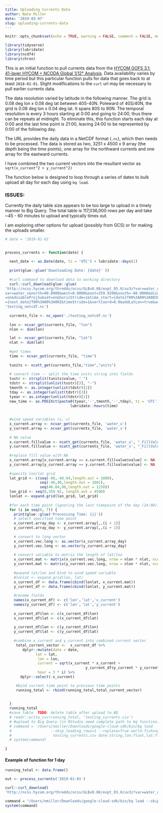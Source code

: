 ```yaml
---
title: Uploading Currents Data
author: Nate Miller
date: '2019-03-07'
slug: uploading-currents-data
---
```



```r
knitr::opts_chunk$set(echo = TRUE, warning = FALSE, comment = FALSE, message = FALSE)
```


```r
library(tidyverse)
library(lubridate)
library(ncdf4)
library(chron)
```

This is an initial function to pull currents data from the [HYCOM GOFS 3.1: 41-layer HYCOM + NCODA Global 1/12° Analysis](https://www.hycom.org/data/glbv0pt08/expt-93pt0). Data availability varies
by time period but this particular function pulls for data that goes back to at least `2018-01-01`.
Slight modifications to the `curl` url may be necessary to pull earlier currents data.  

The data resolution varied by latitude in the following manner. The grid is 0.08 deg lon x 0.08 deg lat 
between 40S-40N. Poleward of 40S/40N, the grid is 0.08 deg lon x 0.04 deg lat. It spans 80S to 90N.
The temporal resolution is every 3 hours starting at 0:00 and going to 24:00, thus
there can be repeats at midnight. To eliminate this, this function starts each day at 0:00 and the last 
time point is 21:00, leaving 24:00 to be represented by 0:00 of the following day.  

The URL provides the daily data in a NetCDF format (`.nc`), which then needs to be processed.
The data is stored as two, 3251 x 4500 x 9 array (the depth being the time points),
one array for the northward currents and one array for the eastward currents.

I have combined the two current vectors into the resultant vector as
`sqrt(x_current^2 + y_current^2)`

The function below is designed to loop through a series of dates to bulk upload all day for each day
using `bq load`. 

### ISSUES:

Currently the daily table size appears to be too large to upload in a timely manner 
to Big Query. The total table is 117,036,000 rows per day and take ~45 - 60 minutes
to upload and typically times out.   

I am exploring other options for upload (possibly from GCS) or for making the uploads
smaller.

```r
# date = '2019-01-01'

 
process_currents <- function(date) {
  
  next_date <- as.Date(date, tz = 'UTC') + lubridate::days(1)
  
  print(glue::glue('Downloading Date: {date}' ))
  
  #curl command to download data to working directory
  curl::curl_download(glue::glue(
'http://ncss.hycom.org/thredds/ncss/GLBv0.08/expt_93.0/uv3z?var=water_u&
var=water_v&north=90.0000&west=0.0000&east=359.9200&south=-80.0000&disableLLSubset
=on&disableProjSubset=on&horizStride=1&time_start={date}T00%3A00%3A00Z&time_end
={next_date}T00%3A00%3A00Z&timeStride=1&vertCoord=0.0&addLatLon=true&accept=netcdf'),
'testing_netcdf.nc')
  
  currents_file <- nc_open('./testing_netcdf.nc')
  
  lon <- ncvar_get(currents_file, "lon")
  nlon <- dim(lon)

  lat <- ncvar_get(currents_file, "lat")
  nlat <- dim(lat)
  
  #get times
  time <- ncvar_get(currents_file, "time")
  
  tunits <- ncatt_get(currents_file,"time","units")
  
  # convert time -- split the time units string into fields
  tustr <- strsplit(tunits$value, " ")
  tdstr <- strsplit(unlist(tustr)[3], "-")
  tmonth <- as.integer(unlist(tdstr)[2])
  tday <- as.integer(unlist(tdstr)[3])
  tyear <- as.integer(unlist(tdstr)[1])
  new_time <- as.POSIXct(paste0(tyear,'-',tmonth,'-',tday), tz = 'UTC') + 
                              lubridate::hours(time)
  
  
  #wind speed variables (u, v)
  x_current.array <- ncvar_get(currents_file, 'water_u')
  y_current.array <- ncvar_get(currents_file, 'water_v')
  
  # NA value
  x.current.fillvalue <- ncatt_get(currents_file, 'water_u', "_FillValue")
  y.current.fillvalue <- ncatt_get(currents_file, 'water_v', "_FillValue")
  
  #replace fill value with NA
  x_current.array[x_current.array == x.current.fillvalue$value] <- NA
  y_current.array[y_current.array == y.current.fillvalue$value] <- NA
  
  #specify lon/lat grid
  lat_grid <- c(seq(-80,-40.04,length.out = 1000), 
                seq(-40,40,length.out = 1001), 
                seq(40.04,90,length.out = 1250))
  lon_grid <- seq(0,359.92, length.out = 4500)
  lonlat <- expand.grid(lon_grid, lat_grid)
  
  #for each time point (ignoring the last timepoint of the day (24:00))
  for (i in seq(0, 7)) {
    print(glue::glue('Processing Time: {i}'))
    # select specified time point
    x_current.array_day <- x_current.array[,,(i + 1)]
    y_current.array_day <- y_current.array[,,(i + 1)]
    
    # convert to long vector
    x_current.vec.long <- as.vector(x_current.array_day)
    y_current.vec.long <- as.vector(y_current.array_day)
    
    # convert variable to matrix the length of lat/lon
    x_current.mat <- matrix(x_current.vec.long, nrow = nlon * nlat, ncol = 1)
    y_current.mat <- matrix(y_current.vec.long, nrow = nlon * nlat, ncol = 1)
    
    #expand lat/lon and bind to wind speed variable
    #lonlat <- expand.grid(lon, lat)
    x_current_df <- data.frame(cbind(lonlat, x_current.mat))
    y_current_df <- data.frame(cbind(lonlat, y_current.mat))
    
    #rename fields
    names(x_current_df) <- c('lon','lat','x_current')
    names(y_current_df) <- c('lon','lat','y_current')
    
    x_current_df$lon <- c(x_current_df$lon)
    x_current_df$lat <- c(x_current_df$lat)
    
    y_current_df$lon <- c(y_current_df$lon)
    y_current_df$lat <- c(y_current_df$lat)
    
    #combine x_current and y_current into combined current vector
     total_current_vector <-  x_current_df %>%
        dplyr::mutate(date = date,
              lat = lat,
               lon = lon, 
               current = sqrt(x_current * x_current +
                                     y_current_df$y_current * y_current_df$y_current),
               hour = 3 * i) %>%
       dplyr::select(-x_current)

     #bind current time point to previous time points
     running_total <- rbind(running_total,total_current_vector)
     
   
  }
  running_total
  #save table  TODO: delete table after upload to BQ
  # readr::write_csv(running_total, 'testing_currents.csv')
  # #upload to Big Query (in RStudio need complete path to bq function)
  # command = '/Users/nmiller/Downloads/google-cloud-sdk/bin/bq load
  #                  --skip_leading_rows=1 --replace=True world-fishing-827:scratch_nate.testing_currents
  #                   testing_currents.csv date:string,lon:float,lat:float,current_ms:float,hour:integer')
  # system(command)
      
}
```

#### Example of function for 1 day
```r

running_total <- data.frame()

out <- process_currents('2019-01-01')
```









```r
curl::curl_download(
'http://ncss.hycom.org/thredds/ncss/GLBv0.08/expt_93.0/uv3z?var=water_u&var=water_v&north=90.0000&west=0.0000&east=359.9200&south=-80.0000&disableLLSubset=on&disableProjSubset=on&horizStride=1&time_start=2019-01-01T00%3A00%3A00Z&time_end=2019-01-02T00%3A00%3A00Z&timeStride=1&vertCoord=0.0&addLatLon=true&accept=netcdf','testing_netcdf.nc')
```


```r
command = "/Users/nmiller/Downloads/google-cloud-sdk/bin/bq load --skip_leading_rows=1 --replace=True world-fishing-827:scratch_nate.testing_r iris.csv Sepal_Length:float,Sepal_Width:float,Petal_Length:float,Petal_Width:float,Species:string"
system(command)
```
